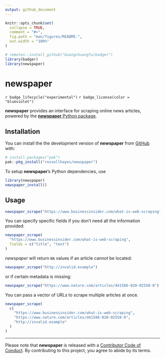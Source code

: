 ```yaml
---
output: github_document
---
```


<!-- README.md is generated from README.Rmd. Please edit that file -->

```r
knitr::opts_chunk$set(
  collapse = TRUE,
  comment = "#>",
  fig.path = "man/figures/README-",
  out.width = "100%"
)

# remotes::install_github("GuangchuangYu/badger")
library(badger)
library(newspaper)
```

# newspaper

<!-- badges: start -->
<!-- `r badge_cran_release(color = "brightgreen")` -->
`r badge_lifecycle("experimental")`
`r badge_license(color = "blueviolet")`
<!-- `r badge_github_actions(action = "R-CMD-check")` -->
<!-- `r badge_codecov(branch = "main")` -->
<!-- `r badge_codefactor()` -->
<!-- `r badge_dependencies()` -->
<!-- badges: end -->

**newspaper** provides an interface for scraping online news articles, powered by the [**newspaper** Python package](https://newspaper.readthedocs.io/en/latest/).

## Installation

You can install the the development version of **newspaper** from [GitHub](https://github.com/rossellhayes/incase) with:

``` r
# install.packages("pak")
pak::pkg_install("rossellhayes/newspaper")
```

To setup **newspaper**'s Python dependencies, use

```r
library(newspaper)
newspaper_install()
```

## Usage

```r
newspaper_scrape("https://www.businessinsider.com/what-is-web-scraping")
```

You can specify specific fields if you don't need all the information provided:

```r
newspaper_scrape(
  "https://www.businessinsider.com/what-is-web-scraping",
  fields = c("title", "text")
)
```

*newspaper* will return `NA` values if an article cannot be located:

```r
newspaper_scrape("http://invalid.example")
```

or if certain metadata is missing:

```r
newspaper_scrape("https://www.nature.com/articles/d41586-020-02558-0")
```

You can pass a vector of URLs to scrape multiple articles at once.

```r
newspaper_scrape(
  c(
    "https://www.businessinsider.com/what-is-web-scraping",
    "https://www.nature.com/articles/d41586-020-02558-0",
    "http://invalid.example"
  )
)
```

---

Please note that **newspaper** is released with a [Contributor Code of Conduct](https://contributor-covenant.org/version/2/0/CODE_OF_CONDUCT.html).
By contributing to this project, you agree to abide by its terms.
